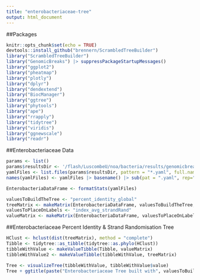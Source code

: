 ```yaml
---
title: "enterobacteriaceae-tree"
output: html_document
---
```

##Packages
```r
knitr::opts_chunk$set(echo = TRUE)
devtools::install_github("brennern/ScrambledTreeBuilder")
library("ScrambledTreeBuilder")
library("GenomicBreaks") |> suppressPackageStartupMessages()
library("ggplot2")
library("pheatmap")
library("plotly")
library("dplyr")
library("dendextend")
library("BiocManager")
library("ggtree")
library("phytools")
library("ape")
library("rrapply")
library("tidytree")
library("viridis")
library("ggnewscale")
library("readr")
```


##Enterobacteriaceae Data
```r
params <- list()
params$resultsDir <- '/flash/LuscombeU/noa/bacteria/results/genomicbreaks'
yamlFiles <- list.files(params$resultsDir, pattern = "*.yaml", full.names = TRUE)
names(yamlFiles) <- yamlFiles |> basename() |> sub(pat = ".yaml", rep="")

EnterobacteriaDataFrame <- formatStats(yamlFiles)

valuesToBuildTheTree <- "percent_identity_global"
treeMatrix <- makeMatrix(EnterobacteriaDataFrame, valuesToBuildTheTree, 100, 50)
valuesToPlaceOnLabels <- "index_avg_strandRand"
valueMatrix <- makeMatrix(EnterobacteriaDataFrame, valuesToPlaceOnLabels, 1, 0.5)
```


##Enterobacteriaceae Percent Identity & Strand Randomisation Tree
```r
HClust <- hclust(dist(treeMatrix), method = "complete")
Tibble <- tidytree::as_tibble(tidytree::as.phylo(HClust))
tibbleWithValue <- makeValueTibble(Tibble, valueMatrix)
tibbleWithValue2 <- makeValueTibble(tibbleWithValue, treeMatrix)

Tree <- visualizeTree(tibbleWithValue, tibbleWithValue$value)
Tree + ggtitle(paste("Enterobacteriaceae Tree built with", valuesToBuildTheTree, "and labelled with", valuesToPlaceOnLabels))
```
